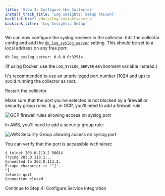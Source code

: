 ```yaml
---
title: 'Step 3: Configure the Collector'
install_track_title: 'Log Insights: Setup (Aiven)'
backlink_href: /docs/log-insights/setup
backlink_title: 'Log Insights: Setup'
---
```



We can now configure the syslog receiver in the collector. Edit the collector
config and add the
[`db_log_syslog_server`](https://pganalyze.com/docs/collector/settings#self-managed-servers)
setting. This should be set to a local address on any free port:

```
db_log_syslog_server: 0.0.0.0:32514
```

(If using Docker, use the `LOG_SYSLOG_SERVER` environment variable instead.)

It's recommended to use an unprivileged port number (1024 and up) to avoid
running the collector as root.

Restart the collector.

Make sure that the port you've selected is not blocked by a firewall or security group rules.
E.g., in GCP, you'll need to add a firewall rule:

![GCP firewall rules allowing access on syslog port](./gcp-firewall-rules.png)

In AWS, you'll need to add a security group rule:

![AWS Security Group allowing access on syslog port](./aws-security-group.png)

You can verify that the port is accessible with telnet:

```
$ telnet 203.0.113.2 50014
Trying 203.0.113.2...
Connected to 203.0.113.2.
Escape character is '^]'.
^]
telnet> quit
Connection closed.
```


<Link className="btn btn-success" to="04_configure_service_integration">
  Continue to Step 4: Configure Service Integration
</Link>
